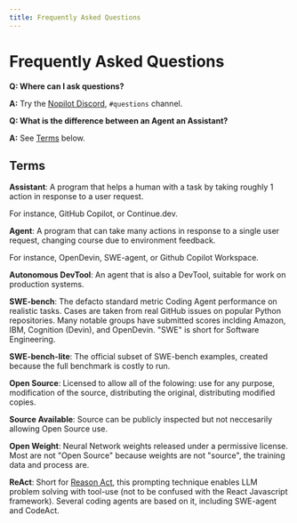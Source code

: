 ```yaml
---
title: Frequently Asked Questions
---
```

# Frequently Asked Questions

**Q: Where can I ask questions?**

**A:** Try the [Nopilot Discord](https://discord.gg/k3hzFm5ykA), `#questions` channel.

**Q: What is the difference between an Agent an Assistant?**

**A:** See [Terms](#terms) below.

## Terms

**Assistant**: A program that helps a human with a task by taking roughly 1 action in response to a user request.

For instance, GitHub Copilot, or Continue.dev.

**Agent**: A program that can take many actions in response to a single user request, changing course due to environment feedback.

For instance, OpenDevin, SWE-agent, or Github Copilot Workspace.

**Autonomous DevTool**: An agent that is also a DevTool, suitable for work on production systems.

**SWE-bench**: The defacto standard metric Coding Agent performance on realistic tasks. Cases are taken from real GitHub issues on popular Python repositories. Many notable groups have submitted scores inclding Amazon, IBM, Cognition (Devin), and OpenDevin. "SWE" is short for Software Engineering.

**SWE-bench-lite**: The official subset of SWE-bench examples, created because the full benchmark is costly to run.

**Open Source**: Licensed to allow all of the folowing: use for any purpose, modification of the source, distributing the original, distributing modified copies.

**Source Available**: Source can be publicly inspected but not neccesarily allowing Open Source use.

**Open Weight**: Neural Network weights released under a permissive license. Most are not "Open Source" because weights are not "source", the training data and process are.

**ReAct**: Short for [Reason Act](https://www.promptingguide.ai/techniques/react), this prompting technique enables LLM problem solving with tool-use (not to be confused with the React Javascript framework). Several coding agents are based on it, including SWE-agent and CodeAct.
